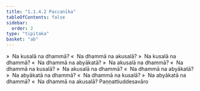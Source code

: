 ```yaml
---
title: "1.1.4.2 Paccanīka"
tableOfContents: false
sidebar:
  order: 2
type: "tipitaka"
basket: "ab"
---
```



<DynamicBreadcrumb />

<Division number="14">

<Paragraph number="62">
»  Na kusalā na dhammā?
</Paragraph>

<Paragraph number="63">
«  Na dhammā na akusalā?
</Paragraph>

<Paragraph number="64">
»  Na kusalā na dhammā?
</Paragraph>

<Paragraph number="65">
«  Na dhammā na abyākatā?
</Paragraph>

</Division>
<Division number="15">

<Paragraph number="66">
»  Na akusalā na dhammā?
</Paragraph>

<Paragraph number="67">
«  Na dhammā na kusalā?
</Paragraph>

<Paragraph number="68">
»  Na akusalā na dhammā?
</Paragraph>

<Paragraph number="69">
«  Na dhammā na abyākatā?
</Paragraph>

</Division>
<Division number="16">

<Paragraph number="70">
»  Na abyākatā na dhammā?
</Paragraph>

<Paragraph number="71">
«  Na dhammā na kusalā?
</Paragraph>

<Paragraph number="72">
»  Na abyākatā na dhammā?
</Paragraph>

<Paragraph number="73">
«  Na dhammā na akusalā?

</Paragraph>
</Division>

<Paragraph number="74" type="center">
Paṇṇattiuddesavāro
</Paragraph>
